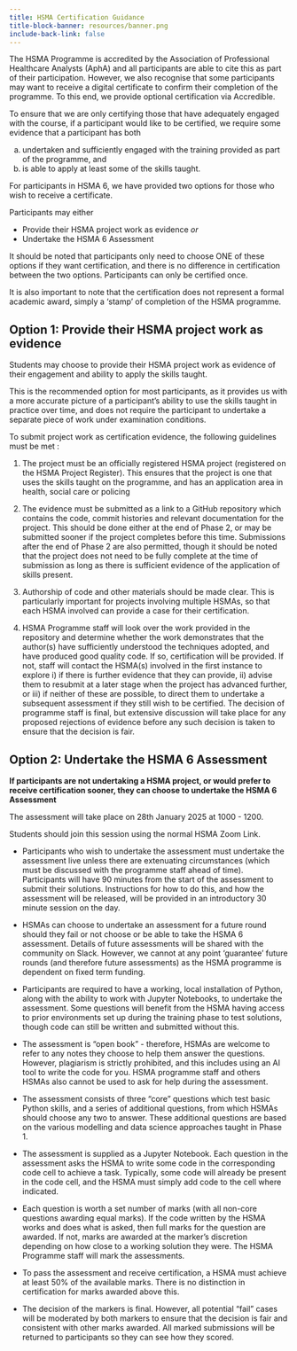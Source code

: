 ```yaml
---
title: HSMA Certification Guidance
title-block-banner: resources/banner.png
include-back-link: false
---
```


The HSMA Programme is accredited by the Association of Professional Healthcare Analysts (AphA) and all participants are able to cite this as part of their participation.  However, we also recognise that some participants may want to receive a digital certificate to confirm their completion of the programme.  To this end, we provide optional certification via Accredible.

To ensure that we are only certifying those that have adequately engaged with the course, if a participant would like to be certified, we require some evidence that a participant has both

a) undertaken and sufficiently engaged with the training provided as part of the programme, and
b) is able to apply at least some of the skills taught.

For participants in HSMA 6, we have provided two options for those who wish to receive a certificate.

:::{.callout-tip}
Participants may either

- Provide their HSMA project work as evidence
*or*
- Undertake the HSMA 6 Assessment
:::

 It should be noted that participants only need to choose ONE of these options if they want certification, and there is no difference in certification between the two options.  Participants can only be certified once.

:::{.callout-note}
It is also important to note that the certification does not represent a formal academic award, simply a ‘stamp’ of completion of the HSMA programme.
:::

## Option 1: Provide their HSMA project work as evidence

Students may choose to provide their HSMA project work as evidence of their engagement and ability to apply the skills taught.

:::{.callout-tip}

This is the recommended option for most participants, as it provides us with a more accurate picture of a participant’s ability to use the skills taught in practice over time, and does not require the participant to undertake a separate piece of work under examination conditions.

:::

To submit project work as certification evidence, the following guidelines must be met :

1. The project must be an officially registered HSMA project (registered on the HSMA Project Register).  This ensures that the project is one that uses the skills taught on the programme, and has an application area in health, social care or policing

2. The evidence must be submitted as a link to a GitHub repository which contains the code, commit histories and relevant documentation for the project.  This should be done either at the end of Phase 2, or may be submitted sooner if the project completes before this time.  Submissions after the end of Phase 2 are also permitted, though it should be noted that the project does not need to be fully complete at the time of submission as long as there is sufficient evidence of the application of skills present.

3. Authorship of code and other materials should be made clear.  This is particularly important for projects involving multiple HSMAs, so that each HSMA involved can provide a case for their certification.

4. HSMA Programme staff will look over the work provided in the repository and determine whether the work demonstrates that the author(s) have sufficiently understood the techniques adopted, and have produced good quality code.  If so, certification will be provided.  If not, staff will contact the HSMA(s) involved in the first instance to explore i) if there is further evidence that they can provide, ii) advise them to resubmit at a later stage when the project has advanced further, or iii) if neither of these are possible, to direct them to undertake a subsequent assessment if they still wish to be certified.  The decision of programme staff is final, but extensive discussion will take place for any proposed rejections of evidence before any such decision is taken to ensure that the decision is fair.


## Option 2: Undertake the HSMA 6 Assessment

**If participants are not undertaking a HSMA project, or would prefer to receive certification sooner, they can choose to undertake the HSMA 6 Assessment**


:::{.callout-tip}
The assessment will take place on 28th January 2025 at 1000 - 1200.

Students should join this session using the normal HSMA Zoom Link.
:::

-  Participants who wish to undertake the assessment must undertake the assessment live unless there are extenuating circumstances (which must be discussed with the programme staff ahead of time).  Participants will have 90 minutes from the start of the assessment to submit their solutions.  Instructions for how to do this, and how the assessment will be released, will be provided in an introductory 30 minute session on the day.

- HSMAs can choose to undertake an assessment for a future round should they fail or not choose or be able to take the HSMA 6 assessment.  Details of future assessments will be shared with the community on Slack.  However, we cannot at any point ‘guarantee’ future rounds (and therefore future assessments) as the HSMA programme is dependent on fixed term funding.

- Participants are required to have a working, local installation of Python, along with the ability to work with Jupyter Notebooks, to undertake the assessment.  Some questions will benefit from the HSMA having access to prior environments set up during the training phase to test solutions, though code can still be written and submitted without this.

- The assessment is “open book” - therefore, HSMAs are welcome to refer to any notes they choose to help them answer the questions.  However, plagiarism is strictly prohibited, and this includes using an AI tool to write the code for you.  HSMA programme staff and others HSMAs also cannot be used to ask for help during the assessment.

- The assessment consists of three “core” questions which test basic Python skills, and a series of additional questions, from which HSMAs should choose any two to answer.  These additional questions are based on the various modelling and data science approaches taught in Phase 1.

- The assessment is supplied as a Jupyter Notebook.  Each question in the assessment asks the HSMA to write some code in the corresponding code cell to achieve a task.  Typically, some code will already be present in the code cell, and the HSMA must simply add code to the cell where indicated.

- Each question is worth a set number of marks (with all non-core questions awarding equal marks).  If the code written by the HSMA works and does what is asked, then full marks for the question are awarded.  If not, marks are awarded at the marker’s discretion depending on how close to a working solution they were.  The HSMA Programme staff will mark the assessments.

- To pass the assessment and receive certification, a HSMA must achieve at least 50% of the available marks.  There is no distinction in certification for marks awarded above this.

- The decision of the markers is final.  However, all potential “fail” cases will be moderated by both markers to ensure that the decision is fair and consistent with other marks awarded.  All marked submissions will be returned to participants so they can see how they scored.
